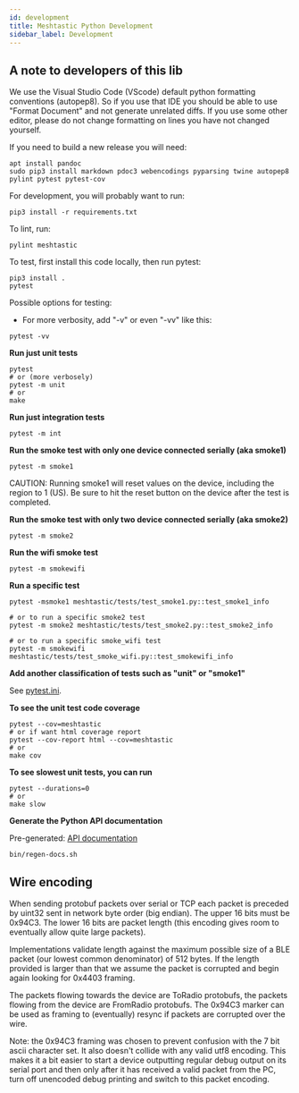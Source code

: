 ```yaml
---
id: development
title: Meshtastic Python Development
sidebar_label: Development
---
```


## A note to developers of this lib

We use the Visual Studio Code (VScode) default python formatting conventions (autopep8). So if you use that IDE you should be able to use "Format Document" and not generate unrelated diffs. If you use some other editor, please do not change formatting on lines you have not changed yourself.

If you need to build a new release you will need:

```
apt install pandoc
sudo pip3 install markdown pdoc3 webencodings pyparsing twine autopep8 pylint pytest pytest-cov
```

For development, you will probably want to run:

```
pip3 install -r requirements.txt
```

To lint, run:

```
pylint meshtastic
```

To test, first install this code locally, then run pytest:

```
pip3 install .
pytest
```

Possible options for testing:

- For more verbosity, add "-v" or even "-vv" like this:

```
pytest -vv
```

**Run just unit tests**

```
pytest
# or (more verbosely)
pytest -m unit
# or
make
```

**Run just integration tests**

```
pytest -m int
```

**Run the smoke test with only one device connected serially (aka smoke1)**

```
pytest -m smoke1
```

CAUTION: Running smoke1 will reset values on the device, including the region to 1 (US).
Be sure to hit the reset button on the device after the test is completed.

**Run the smoke test with only two device connected serially (aka smoke2)**

```
pytest -m smoke2
```

**Run the wifi smoke test**

```
pytest -m smokewifi
```

**Run a specific test**

```
pytest -msmoke1 meshtastic/tests/test_smoke1.py::test_smoke1_info

# or to run a specific smoke2 test
pytest -m smoke2 meshtastic/tests/test_smoke2.py::test_smoke2_info

# or to run a specific smoke_wifi test
pytest -m smokewifi meshtastic/tests/test_smoke_wifi.py::test_smokewifi_info
```

**Add another classification of tests such as "unit" or "smoke1"**

See [pytest.ini](https://github.com/meshtastic/Meshtastic-python/blob/master/pytest.ini).

**To see the unit test code coverage**

```
pytest --cov=meshtastic
# or if want html coverage report
pytest --cov-report html --cov=meshtastic
# or
make cov
```

**To see slowest unit tests, you can run**

```
pytest --durations=0
# or
make slow
```

**Generate the Python API documentation** 

Pre-generated: [API documentation](https://python.meshtastic.org)

```
bin/regen-docs.sh
```

## Wire encoding

When sending protobuf packets over serial or TCP each packet is preceded by uint32 sent in network byte order (big endian).
The upper 16 bits must be 0x94C3. The lower 16 bits are packet length (this encoding gives room to eventually allow quite large packets).

Implementations validate length against the maximum possible size of a BLE packet (our lowest common denominator) of 512 bytes. If the
length provided is larger than that we assume the packet is corrupted and begin again looking for 0x4403 framing.

The packets flowing towards the device are ToRadio protobufs, the packets flowing from the device are FromRadio protobufs.
The 0x94C3 marker can be used as framing to (eventually) resync if packets are corrupted over the wire.

Note: the 0x94C3 framing was chosen to prevent confusion with the 7 bit ascii character set. It also doesn't collide with any valid utf8 encoding. This makes it a bit easier to start a device outputting regular debug output on its serial port and then only after it has received a valid packet from the PC, turn off unencoded debug printing and switch to this
packet encoding.
